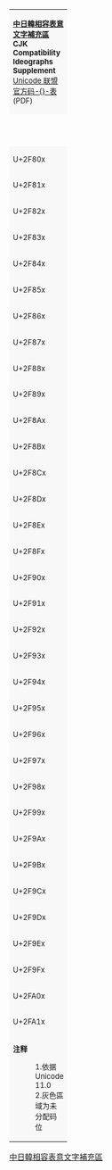 {| border="1" cellspacing="0" cellpadding="5" class="wikitable nounderlines" style="border-collapse:collapse; background:#FFFFFF; font-size:large; text-align:center; font-family:serif, 'TW-Sung-Ext-B', sans-serif, 'Unicode内码天珩输入法配套字体', '方正宋体S-超大字符集', '方正宋体S-超大字符集(SIP)', '文泉驿等宽正黑', 'BabelStone Han', 'HanaMinB', 'FZSong-Extended', 'Arial Unicode MS', Code2002, DFSongStd, 'STHeiti SC', unifont, LastResort;"
| colspan="17" style="background:#F8F8F8;font-size:small" | '''[[中日韓相容表意文字補充區]]<br>CJK Compatibility Ideographs Supplement'''{{ref label|U2F800_as_of_Unicode_version|1}}{{ref label|U2F800_grey|2}}<br />[https://www.unicode.org/charts/PDF/U2F800.pdf Unicode 联盟官方码-{}-表] (PDF)
|- style="background:#F8F8F8;font-size:small"
| style="width:45pt" | &nbsp; || style="width:20pt"  | 0 || style="width:20pt"  | 1 || style="width:20pt"  | 2 || style="width:20pt"  | 3 || style="width:20pt"  | 4 || style="width:20pt"  | 5 || style="width:20pt"  | 6 || style="width:20pt"  | 7 || style="width:20pt"  | 8 || style="width:20pt"  | 9 || style="width:20pt"  | A || style="width:20pt"  | B || style="width:20pt"  | C || style="width:20pt"  | D || style="width:20pt"  | E || style="width:20pt"  | F
|-
| style="background:#F8F8F8;font-size:small" | U+2F80x
| &#x2F800; || &#x2F801; || &#x2F802; || &#x2F803; || &#x2F804; || &#x2F805; || &#x2F806; || &#x2F807;
| &#x2F808; || &#x2F809; || &#x2F80A; || &#x2F80B; || &#x2F80C; || &#x2F80D; || &#x2F80E; || &#x2F80F;
|-
| style="background:#F8F8F8;font-size:small" | U+2F81x
| &#x2F810; || &#x2F811; || &#x2F812; || &#x2F813; || &#x2F814; || &#x2F815; || &#x2F816; || &#x2F817;
| &#x2F818; || &#x2F819; || &#x2F81A; || &#x2F81B; || &#x2F81C; || &#x2F81D; || &#x2F81E; || &#x2F81F;
|-
| style="background:#F8F8F8;font-size:small" | U+2F82x
| &#x2F820; || &#x2F821; || &#x2F822; || &#x2F823; || &#x2F824; || &#x2F825; || &#x2F826; || &#x2F827;
| &#x2F828; || &#x2F829; || &#x2F82A; || &#x2F82B; || &#x2F82C; || &#x2F82D; || &#x2F82E; || &#x2F82F;
|-
| style="background:#F8F8F8;font-size:small" | U+2F83x
| &#x2F830; || &#x2F831; || &#x2F832; || &#x2F833; || &#x2F834; || &#x2F835; || &#x2F836; || &#x2F837;
| &#x2F838; || &#x2F839; || &#x2F83A; || &#x2F83B; || &#x2F83C; || &#x2F83D; || &#x2F83E; || &#x2F83F;
|-
| style="background:#F8F8F8;font-size:small" | U+2F84x
| &#x2F840; || &#x2F841; || &#x2F842; || &#x2F843; || &#x2F844; || &#x2F845; || &#x2F846; || &#x2F847;
| &#x2F848; || &#x2F849; || &#x2F84A; || &#x2F84B; || &#x2F84C; || &#x2F84D; || &#x2F84E; || &#x2F84F;
|-
| style="background:#F8F8F8;font-size:small" | U+2F85x
| &#x2F850; || &#x2F851; || &#x2F852; || &#x2F853; || &#x2F854; || &#x2F855; || &#x2F856; || &#x2F857;
| &#x2F858; || &#x2F859; || &#x2F85A; || &#x2F85B; || &#x2F85C; || &#x2F85D; || &#x2F85E; || &#x2F85F;
|-
| style="background:#F8F8F8;font-size:small" | U+2F86x
| &#x2F860; || &#x2F861; || &#x2F862; || &#x2F863; || &#x2F864; || &#x2F865; || &#x2F866; || &#x2F867;
| &#x2F868; || &#x2F869; || &#x2F86A; || &#x2F86B; || &#x2F86C; || &#x2F86D; || &#x2F86E; || &#x2F86F;
|-
| style="background:#F8F8F8;font-size:small" | U+2F87x
| &#x2F870; || &#x2F871; || &#x2F872; || &#x2F873; || &#x2F874; || &#x2F875; || &#x2F876; || &#x2F877;
| &#x2F878; || &#x2F879; || &#x2F87A; || &#x2F87B; || &#x2F87C; || &#x2F87D; || &#x2F87E; || &#x2F87F;
|-
| style="background:#F8F8F8;font-size:small" | U+2F88x
| &#x2F880; || &#x2F881; || &#x2F882; || &#x2F883; || &#x2F884; || &#x2F885; || &#x2F886; || &#x2F887;
| &#x2F888; || &#x2F889; || &#x2F88A; || &#x2F88B; || &#x2F88C; || &#x2F88D; || &#x2F88E; || &#x2F88F;
|-
| style="background:#F8F8F8;font-size:small" | U+2F89x
| &#x2F890; || &#x2F891; || &#x2F892; || &#x2F893; || &#x2F894; || &#x2F895; || &#x2F896; || &#x2F897;
| &#x2F898; || &#x2F899; || &#x2F89A; || &#x2F89B; || &#x2F89C; || &#x2F89D; || &#x2F89E; || &#x2F89F;
|-
| style="background:#F8F8F8;font-size:small" | U+2F8Ax
| &#x2F8A0; || &#x2F8A1; || &#x2F8A2; || &#x2F8A3; || &#x2F8A4; || &#x2F8A5; || &#x2F8A6; || &#x2F8A7;
| &#x2F8A8; || &#x2F8A9; || &#x2F8AA; || &#x2F8AB; || &#x2F8AC; || &#x2F8AD; || &#x2F8AE; || &#x2F8AF;
|-
| style="background:#F8F8F8;font-size:small" | U+2F8Bx
| &#x2F8B0; || &#x2F8B1; || &#x2F8B2; || &#x2F8B3; || &#x2F8B4; || &#x2F8B5; || &#x2F8B6; || &#x2F8B7;
| &#x2F8B8; || &#x2F8B9; || &#x2F8BA; || &#x2F8BB; || &#x2F8BC; || &#x2F8BD; || &#x2F8BE; || &#x2F8BF;
|-
| style="background:#F8F8F8;font-size:small" | U+2F8Cx
| &#x2F8C0; || &#x2F8C1; || &#x2F8C2; || &#x2F8C3; || &#x2F8C4; || &#x2F8C5; || &#x2F8C6; || &#x2F8C7;
| &#x2F8C8; || &#x2F8C9; || &#x2F8CA; || &#x2F8CB; || &#x2F8CC; || &#x2F8CD; || &#x2F8CE; || &#x2F8CF;
|-
| style="background:#F8F8F8;font-size:small" | U+2F8Dx
| &#x2F8D0; || &#x2F8D1; || &#x2F8D2; || &#x2F8D3; || &#x2F8D4; || &#x2F8D5; || &#x2F8D6; || &#x2F8D7;
| &#x2F8D8; || &#x2F8D9; || &#x2F8DA; || &#x2F8DB; || &#x2F8DC; || &#x2F8DD; || &#x2F8DE; || &#x2F8DF;
|-
| style="background:#F8F8F8;font-size:small" | U+2F8Ex
| &#x2F8E0; || &#x2F8E1; || &#x2F8E2; || &#x2F8E3; || &#x2F8E4; || &#x2F8E5; || &#x2F8E6; || &#x2F8E7;
| &#x2F8E8; || &#x2F8E9; || &#x2F8EA; || &#x2F8EB; || &#x2F8EC; || &#x2F8ED; || &#x2F8EE; || &#x2F8EF;
|-
| style="background:#F8F8F8;font-size:small" | U+2F8Fx
| &#x2F8F0; || &#x2F8F1; || &#x2F8F2; || &#x2F8F3; || &#x2F8F4; || &#x2F8F5; || &#x2F8F6; || &#x2F8F7;
| &#x2F8F8; || &#x2F8F9; || &#x2F8FA; || &#x2F8FB; || &#x2F8FC; || &#x2F8FD; || &#x2F8FE; || &#x2F8FF;
|-
| style="background:#F8F8F8;font-size:small" | U+2F90x
| &#x2F900; || &#x2F901; || &#x2F902; || &#x2F903; || &#x2F904; || &#x2F905; || &#x2F906; || &#x2F907;
| &#x2F908; || &#x2F909; || &#x2F90A; || &#x2F90B; || &#x2F90C; || &#x2F90D; || &#x2F90E; || &#x2F90F;
|-
| style="background:#F8F8F8;font-size:small" | U+2F91x
| &#x2F910; || &#x2F911; || &#x2F912; || &#x2F913; || &#x2F914; || &#x2F915; || &#x2F916; || &#x2F917;
| &#x2F918; || &#x2F919; || &#x2F91A; || &#x2F91B; || &#x2F91C; || &#x2F91D; || &#x2F91E; || &#x2F91F;
|-
| style="background:#F8F8F8;font-size:small" | U+2F92x
| &#x2F920; || &#x2F921; || &#x2F922; || &#x2F923; || &#x2F924; || &#x2F925; || &#x2F926; || &#x2F927;
| &#x2F928; || &#x2F929; || &#x2F92A; || &#x2F92B; || &#x2F92C; || &#x2F92D; || &#x2F92E; || &#x2F92F;
|-
| style="background:#F8F8F8;font-size:small" | U+2F93x
| &#x2F930; || &#x2F931; || &#x2F932; || &#x2F933; || &#x2F934; || &#x2F935; || &#x2F936; || &#x2F937;
| &#x2F938; || &#x2F939; || &#x2F93A; || &#x2F93B; || &#x2F93C; || &#x2F93D; || &#x2F93E; || &#x2F93F;
|-
| style="background:#F8F8F8;font-size:small" | U+2F94x
| &#x2F940; || &#x2F941; || &#x2F942; || &#x2F943; || &#x2F944; || &#x2F945; || &#x2F946; || &#x2F947;
| &#x2F948; || &#x2F949; || &#x2F94A; || &#x2F94B; || &#x2F94C; || &#x2F94D; || &#x2F94E; || &#x2F94F;
|-
| style="background:#F8F8F8;font-size:small" | U+2F95x
| &#x2F950; || &#x2F951; || &#x2F952; || &#x2F953; || &#x2F954; || &#x2F955; || &#x2F956; || &#x2F957;
| &#x2F958; || &#x2F959; || &#x2F95A; || &#x2F95B; || &#x2F95C; || &#x2F95D; || &#x2F95E; || &#x2F95F;
|-
| style="background:#F8F8F8;font-size:small" | U+2F96x
| &#x2F960; || &#x2F961; || &#x2F962; || &#x2F963; || &#x2F964; || &#x2F965; || &#x2F966; || &#x2F967;
| &#x2F968; || &#x2F969; || &#x2F96A; || &#x2F96B; || &#x2F96C; || &#x2F96D; || &#x2F96E; || &#x2F96F;
|-
| style="background:#F8F8F8;font-size:small" | U+2F97x
| &#x2F970; || &#x2F971; || &#x2F972; || &#x2F973; || &#x2F974; || &#x2F975; || &#x2F976; || &#x2F977;
| &#x2F978; || &#x2F979; || &#x2F97A; || &#x2F97B; || &#x2F97C; || &#x2F97D; || &#x2F97E; || &#x2F97F;
|-
| style="background:#F8F8F8;font-size:small" | U+2F98x
| &#x2F980; || &#x2F981; || &#x2F982; || &#x2F983; || &#x2F984; || &#x2F985; || &#x2F986; || &#x2F987;
| &#x2F988; || &#x2F989; || &#x2F98A; || &#x2F98B; || &#x2F98C; || &#x2F98D; || &#x2F98E; || &#x2F98F;
|-
| style="background:#F8F8F8;font-size:small" | U+2F99x
| &#x2F990; || &#x2F991; || &#x2F992; || &#x2F993; || &#x2F994; || &#x2F995; || &#x2F996; || &#x2F997;
| &#x2F998; || &#x2F999; || &#x2F99A; || &#x2F99B; || &#x2F99C; || &#x2F99D; || &#x2F99E; || &#x2F99F;
|-
| style="background:#F8F8F8;font-size:small" | U+2F9Ax
| &#x2F9A0; || &#x2F9A1; || &#x2F9A2; || &#x2F9A3; || &#x2F9A4; || &#x2F9A5; || &#x2F9A6; || &#x2F9A7;
| &#x2F9A8; || &#x2F9A9; || &#x2F9AA; || &#x2F9AB; || &#x2F9AC; || &#x2F9AD; || &#x2F9AE; || &#x2F9AF;
|-
| style="background:#F8F8F8;font-size:small" | U+2F9Bx
| &#x2F9B0; || &#x2F9B1; || &#x2F9B2; || &#x2F9B3; || &#x2F9B4; || &#x2F9B5; || &#x2F9B6; || &#x2F9B7;
| &#x2F9B8; || &#x2F9B9; || &#x2F9BA; || &#x2F9BB; || &#x2F9BC; || &#x2F9BD; || &#x2F9BE; || &#x2F9BF;
|-
| style="background:#F8F8F8;font-size:small" | U+2F9Cx
| &#x2F9C0; || &#x2F9C1; || &#x2F9C2; || &#x2F9C3; || &#x2F9C4; || &#x2F9C5; || &#x2F9C6; || &#x2F9C7;
| &#x2F9C8; || &#x2F9C9; || &#x2F9CA; || &#x2F9CB; || &#x2F9CC; || &#x2F9CD; || &#x2F9CE; || &#x2F9CF;
|-
| style="background:#F8F8F8;font-size:small" | U+2F9Dx
| &#x2F9D0; || &#x2F9D1; || &#x2F9D2; || &#x2F9D3; || &#x2F9D4; || &#x2F9D5; || &#x2F9D6; || &#x2F9D7;
| &#x2F9D8; || &#x2F9D9; || &#x2F9DA; || &#x2F9DB; || &#x2F9DC; || &#x2F9DD; || &#x2F9DE; || &#x2F9DF;
|-
| style="background:#F8F8F8;font-size:small" | U+2F9Ex
| &#x2F9E0; || &#x2F9E1; || &#x2F9E2; || &#x2F9E3; || &#x2F9E4; || &#x2F9E5; || &#x2F9E6; || &#x2F9E7;
| &#x2F9E8; || &#x2F9E9; || &#x2F9EA; || &#x2F9EB; || &#x2F9EC; || &#x2F9ED; || &#x2F9EE; || &#x2F9EF;
|-
| style="background:#F8F8F8;font-size:small" | U+2F9Fx
| &#x2F9F0; || &#x2F9F1; || &#x2F9F2; || &#x2F9F3; || &#x2F9F4; || &#x2F9F5; || &#x2F9F6; || &#x2F9F7;
| &#x2F9F8; || &#x2F9F9; || &#x2F9FA; || &#x2F9FB; || &#x2F9FC; || &#x2F9FD; || &#x2F9FE; || &#x2F9FF;
|-
| style="background:#F8F8F8;font-size:small" | U+2FA0x
| &#x2FA00; || &#x2FA01; || &#x2FA02; || &#x2FA03; || &#x2FA04; || &#x2FA05; || &#x2FA06; || &#x2FA07;
| &#x2FA08; || &#x2FA09; || &#x2FA0A; || &#x2FA0B; || &#x2FA0C; || &#x2FA0D; || &#x2FA0E; || &#x2FA0F;
|-
| style="background:#F8F8F8;font-size:small" | U+2FA1x
| &#x2FA10; || &#x2FA11; || &#x2FA12; || &#x2FA13; || &#x2FA14; || &#x2FA15; || &#x2FA16; || &#x2FA17;
| &#x2FA18; || &#x2FA19; || &#x2FA1A; || &#x2FA1B; || &#x2FA1C; || &#x2FA1D; || title="Reserved" style="background-color:#CCCCCC;" |   || title="Reserved" style="background-color:#CCCCCC;" |  
|-
| colspan="17" style="background:#F8F8F8;font-size:small;text-align:left" | '''注释'''
:1.{{note|U2F800_as_of_Unicode_version}}依据 Unicode 11.0
:2.{{note|U2F800_grey}}灰色區域为未分配码位
|}<noinclude>

{{documentation|content=
<!-- Categories go at the bottom of this page and interwikis go in Wikidata. -->
'''{{tl|Unicode chart CJK Compatibility Ideographs Supplement|nolink=yes}}''' 显示 [[Unicode]] 内[[中日韓相容表意文字補充區]]区段的码位。

== 使用方式 ==
显示 Unicode 区段：
: {{tlx|Unicode chart CJK Compatibility Ideographs Supplement}}

本模板不接受参数。

{{Unicode CJK Unified Ideographs}}

}}
[[Category:Unicode模板|中日韓相容表意文字補充區]]
</noinclude>